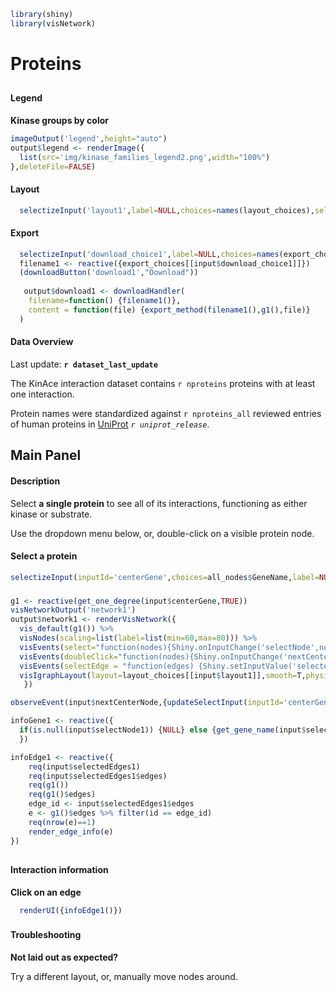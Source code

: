 ```r
library(shiny)
library(visNetwork)
```
# Proteins
##  {.sidebar data-width="200" .opening-page-text}
#### Legend
<p class='options-text'><b>Kinase groups by color</b></p>
```r
imageOutput('legend',height="auto")
output$legend <- renderImage({
  list(src='img/kinase_families_legend2.png',width="100%")
},deleteFile=FALSE)
```
#### Layout 
```r
  selectizeInput('layout1',label=NULL,choices=names(layout_choices),selected="Default",multiple=FALSE)
```
#### Export
```r
  selectizeInput('download_choice1',label=NULL,choices=names(export_choices))
  filename1 <- reactive({export_choices[[input$download_choice1]]})
  (downloadButton('download1',"Download"))
  
   output$download1 <- downloadHandler(
    filename=function() {filename1()},
    content = function(file) {export_method(filename1(),g1(),file)}
  )
```
#### Data Overview {.disclaimer-text}
Last update: <b>`r dataset_last_update`</b>

The KinAce interaction dataset contains `r nproteins` proteins with at least one interaction. 

Protein names were standardized against `r nproteins_all` reviewed entries of human proteins in [UniProt](https://www.uniprot.org/uniprotkb?query=Human&facets=reviewed%3Atrue%2Cmodel_organism%3A9606) <i>`r uniprot_release`</i>.

## Main Panel {data-width=1000}
#### Description  {.opening-page-text}
Select <b>a single protein</b> to see all of its interactions, functioning as either kinase or substrate.

Use the dropdown menu below, or, double-click on a visible protein node.

#### Select a protein
```r
selectizeInput(inputId='centerGene',choices=all_nodes$GeneName,label=NULL,selected = "STK11", multiple = F,options=list(maxOptions=4000))
``` 
### {}
```r
g1 <- reactive(get_one_degree(input$centerGene,TRUE))
visNetworkOutput('network1')
output$network1 <- renderVisNetwork({
  vis_default(g1()) %>%
  visNodes(scaling=list(label=list(min=60,max=80))) %>%
  visEvents(select="function(nodes){Shiny.onInputChange('selectNode',nodes.nodes);}") %>%
  visEvents(doubleClick="function(nodes){Shiny.onInputChange('nextCenterNode',nodes.nodes)}") %>%
  visEvents(selectEdge = "function(edges) {Shiny.setInputValue('selectedEdges1', edges);}") %>%
  visIgraphLayout(layout=layout_choices[[input$layout1]],smooth=T,physics=(nrow(g1()$edges)<10))
   })

observeEvent(input$nextCenterNode,{updateSelectInput(inputId='centerGene',selected=get_gene_name(input$nextCenterNode))})

infoGene1 <- reactive({
  if(is.null(input$selectNode1)) {NULL} else {get_gene_name(input$selectNode1)}
  })

infoEdge1 <- reactive({
    req(input$selectedEdges1)
    req(input$selectedEdges1$edges)
    req(g1())
    req(g1()$edges)
    edge_id <- input$selectedEdges1$edges
    e <- g1()$edges %>% filter(id == edge_id)
    req(nrow(e)==1)
    render_edge_info(e)
})

```

##  {data-width="300" .opening-page-text}
### {}
#### Interaction information
<p class='options-text'> <b> Click on an edge</b> </p>

```r
  renderUI({infoEdge1()})
```
### {}
#### Troubleshooting
<div class="options-text">

<p><b>Not laid out as expected? </b></p>
<p>Try a different layout, or, manually move nodes around.</p>
  
</div>